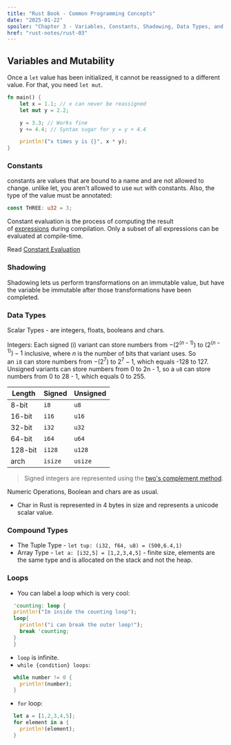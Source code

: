 ```yaml
---
title: "Rust Book - Common Programming Concepts"
date: "2025-01-22"
spoiler: "Chapter 3 - Variables, Constants, Shadowing, Data Types, and Loops"
href: "rust-notes/rust-03"
---
```


## Variables and Mutability

Once a `let` value has been initialized, it cannot be reassigned to a different value. For that, you need `let mut`.

```rust
fn main() {
    let x = 1.1; // x can never be reassigned
    let mut y = 2.2;

    y = 3.3; // Works fine
    y += 4.4; // Syntax sugar for y = y + 4.4

    println!("x times y is {}", x * y);
}
```

### Constants

constants are values that are bound to a name and are not allowed to change. unlike let, you aren't allowed to use `mut` with constants.
Also, the type of the value must be annotated:

```rust
const THREE: u32 = 3;
```

Constant evaluation is the process of computing the result of [expressions](https://doc.rust-lang.org/reference/expressions.html) during compilation. Only a subset of all expressions can be evaluated at compile-time.

Read [Constant Evaluation](https://doc.rust-lang.org/reference/const_eval.html)

### Shadowing

Shadowing lets us perform transformations on an immutable value, but have the variable be immutable after those transformations have been completed.

### Data Types

Scalar Types - are integers, floats, booleans and chars.

Integers:
Each signed (i) variant can store numbers from $-(2^(n - 1))$ to $(2^(n-1))-1$ inclusive, where *n* is the number of bits that variant uses. So an `i8` can store numbers from $-(2^7)$ to $2^7 - 1$, which equals -128 to 127. Unsigned variants can store numbers from 0 to 2n - 1, so a `u8` can store numbers from 0 to 28 - 1, which equals 0 to 255.

| Length  | Signed  | Unsigned |
| ------- | ------- | -------- |
| 8-bit   | `i8`    | `u8`     |
| 16-bit  | `i16`   | `u16`    |
| 32-bit  | `i32`   | `u32`    |
| 64-bit  | `i64`   | `u64`    |
| 128-bit | `i128`  | `u128`   |
| arch    | `isize` | `usize`  |

> Signed integers are represented using the [two's complement method](https://en.wikipedia.org/wiki/Two%27s_complement).

Numeric Operations, Boolean and chars are as usual.

- Char in Rust is represented in 4 bytes in size and represents a unicode scalar value.

### Compound Types

- The Tuple Type - `let tup: (i32, f64, u8) = (500,6.4,1)`
- Array Type - `let a: [i32,5] = [1,2,3,4,5]` - finite size, elements are the same type and is allocated on the stack and not the heap.

### Loops

- You can label a loop which is very cool:

```rust
  'counting: loop {
  println!("Im inside the counting loop");
  loop{
  	println!("i can break the outer loop!");
  	break 'counting;
  }
  }
```

- `loop` is infinite.
- `while {condition} loops`:

```rust
  while number != 0 {
    println!(number);
  }
```

- `for` loop:

```rust
  let a = [1,2,3,4,5];
  for element in a {
    println!(element);
  }
```
